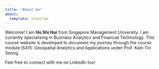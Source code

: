 ```yaml
---
title: "About me"
about:
  template: trestles
---
```


Welcome! I am **Ho Shi Hui** from Singapore Management University. I am currently specialising in Business Analytics and Financial Technology. This course website is developed to document my journey through the course module IS415: Geospatial Analytics and Applications under Prof. Kam Tin Seong.

Feel free to connect with me on LinkedIn too!
